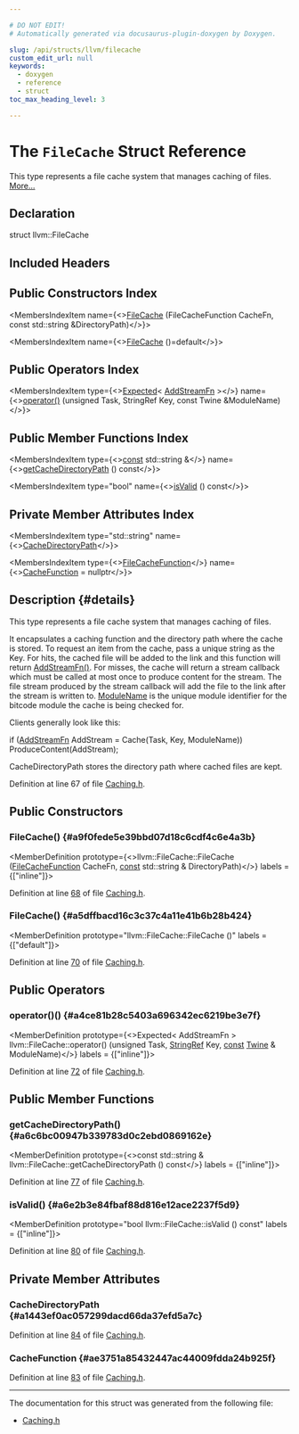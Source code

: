 ```yaml
---

# DO NOT EDIT!
# Automatically generated via docusaurus-plugin-doxygen by Doxygen.

slug: /api/structs/llvm/filecache
custom_edit_url: null
keywords:
  - doxygen
  - reference
  - struct
toc_max_heading_level: 3

---
```





# The `FileCache` Struct Reference

<DoxygenPage pluginConfig={pluginConfig}>

This type represents a file cache system that manages caching of files. <a href="#details">More...</a>

## Declaration

<CodeBlock>struct llvm::FileCache</CodeBlock>

## Included Headers

<IncludesList>
<IncludesListItem
  filePath="llvm/Support/Caching.h"
  permalink="/docs/api/files/include/include/llvm/include/llvm/support/caching-h"
  isLocal="true" />
</IncludesList>

## Public Constructors Index

<MembersIndex>

<MembersIndexItem
  name={<><a href="#a9f0fede5e39bbd07d18c6cdf4c6e4a3b">FileCache</a> (FileCacheFunction CacheFn, const std::string &amp;DirectoryPath)</>}>
</MembersIndexItem>

<MembersIndexItem
  name={<><a href="#a5dffbacd16c3c37c4a11e41b6b28b424">FileCache</a> ()=default</>}>
</MembersIndexItem>

</MembersIndex>

## Public Operators Index

<MembersIndex>

<MembersIndexItem
  type={<><a href="/docs/api/classes/llvm/expected">Expected</a>&lt; <a href="/docs/api/namespaces/llvm/#aeb8b31be7b2c7dd67496051d7f952e94">AddStreamFn</a> &gt;</>}
  name={<><a href="#a4ce81b28c5403a696342ec6219be3e7f">operator()</a> (unsigned Task, StringRef Key, const Twine &amp;ModuleName)</>}>
</MembersIndexItem>

</MembersIndex>

## Public Member Functions Index

<MembersIndex>

<MembersIndexItem
  type={<><a href="/docs/api/files/lib/lib/target/lib/target/aarch64/aarch64promoteconstant-cpp/#a90f8350fecae261c25be85d38b451bff">const</a> std::string &amp;</>}
  name={<><a href="#a6c6bc00947b339783d0c2ebd0869162e">getCacheDirectoryPath</a> () const</>}>
</MembersIndexItem>

<MembersIndexItem
  type="bool"
  name={<><a href="#a6e2b3e84fbaf88d816e12ace2237f5d9">isValid</a> () const</>}>
</MembersIndexItem>

</MembersIndex>

## Private Member Attributes Index

<MembersIndex>

<MembersIndexItem
  type="std::string"
  name={<><a href="#a1443ef0ac057299dacd66da37efd5a7c">CacheDirectoryPath</a></>}>
</MembersIndexItem>

<MembersIndexItem
  type={<><a href="/docs/api/namespaces/llvm/#a59b15d80aca8b5348f81f07199528110">FileCacheFunction</a></>}
  name={<><a href="#ae3751a85432447ac44009fdda24b925f">CacheFunction</a> = nullptr</>}>
</MembersIndexItem>

</MembersIndex>

## Description {#details}

This type represents a file cache system that manages caching of files.

It encapsulates a caching function and the directory path where the cache is stored. To request an item from the cache, pass a unique string as the Key. For hits, the cached file will be added to the link and this function will return <a href="/docs/api/namespaces/llvm/#aeb8b31be7b2c7dd67496051d7f952e94">AddStreamFn()</a>. For misses, the cache will return a stream callback which must be called at most once to produce content for the stream. The file stream produced by the stream callback will add the file to the link after the stream is written to. <a href="/docs/api/structs/modulename">ModuleName</a> is the unique module identifier for the bitcode module the cache is being checked for.

Clients generally look like this:

if (<a href="/docs/api/namespaces/llvm/#aeb8b31be7b2c7dd67496051d7f952e94">AddStreamFn</a> AddStream = Cache(Task, Key, ModuleName)) ProduceContent(AddStream);

CacheDirectoryPath stores the directory path where cached files are kept.

Definition at line 67 of file <a href="/docs/api/files/include/include/llvm/include/llvm/support/caching-h">Caching.h</a>.

<SectionDefinition>

## Public Constructors

### FileCache() {#a9f0fede5e39bbd07d18c6cdf4c6e4a3b}

<MemberDefinition
  prototype={<>llvm::FileCache::FileCache (<a href="/docs/api/namespaces/llvm/#a59b15d80aca8b5348f81f07199528110">FileCacheFunction</a> CacheFn, <a href="/docs/api/files/lib/lib/target/lib/target/aarch64/aarch64promoteconstant-cpp/#a90f8350fecae261c25be85d38b451bff">const</a> std::string &amp; DirectoryPath)</>}
  labels = {["inline"]}>

Definition at line <a href="/docs/api/files/include/include/llvm/include/llvm/support/caching-h/#l00068">68</a> of file <a href="/docs/api/files/include/include/llvm/include/llvm/support/caching-h">Caching.h</a>.
</MemberDefinition>

### FileCache() {#a5dffbacd16c3c37c4a11e41b6b28b424}

<MemberDefinition
  prototype="llvm::FileCache::FileCache ()"
  labels = {["default"]}>

Definition at line <a href="/docs/api/files/include/include/llvm/include/llvm/support/caching-h/#l00070">70</a> of file <a href="/docs/api/files/include/include/llvm/include/llvm/support/caching-h">Caching.h</a>.
</MemberDefinition>

</SectionDefinition>

<SectionDefinition>

## Public Operators

### operator()() {#a4ce81b28c5403a696342ec6219be3e7f}

<MemberDefinition
  prototype={<>Expected&lt; AddStreamFn &gt; llvm::FileCache::operator() (unsigned Task, <a href="/docs/api/classes/llvm/stringref">StringRef</a> Key, <a href="/docs/api/files/lib/lib/target/lib/target/aarch64/aarch64promoteconstant-cpp/#a90f8350fecae261c25be85d38b451bff">const</a> <a href="/docs/api/classes/llvm/twine">Twine</a> &amp; ModuleName)</>}
  labels = {["inline"]}>

Definition at line <a href="/docs/api/files/include/include/llvm/include/llvm/support/caching-h/#l00072">72</a> of file <a href="/docs/api/files/include/include/llvm/include/llvm/support/caching-h">Caching.h</a>.
</MemberDefinition>

</SectionDefinition>

<SectionDefinition>

## Public Member Functions

### getCacheDirectoryPath() {#a6c6bc00947b339783d0c2ebd0869162e}

<MemberDefinition
  prototype={<>const std::string &amp; llvm::FileCache::getCacheDirectoryPath () const</>}
  labels = {["inline"]}>

Definition at line <a href="/docs/api/files/include/include/llvm/include/llvm/support/caching-h/#l00077">77</a> of file <a href="/docs/api/files/include/include/llvm/include/llvm/support/caching-h">Caching.h</a>.
</MemberDefinition>

### isValid() {#a6e2b3e84fbaf88d816e12ace2237f5d9}

<MemberDefinition
  prototype="bool llvm::FileCache::isValid () const"
  labels = {["inline"]}>

Definition at line <a href="/docs/api/files/include/include/llvm/include/llvm/support/caching-h/#l00080">80</a> of file <a href="/docs/api/files/include/include/llvm/include/llvm/support/caching-h">Caching.h</a>.
</MemberDefinition>

</SectionDefinition>

<SectionDefinition>

## Private Member Attributes

### CacheDirectoryPath {#a1443ef0ac057299dacd66da37efd5a7c}

<MemberDefinition
  prototype="std::string llvm::FileCache::CacheDirectoryPath">

Definition at line <a href="/docs/api/files/include/include/llvm/include/llvm/support/caching-h/#l00084">84</a> of file <a href="/docs/api/files/include/include/llvm/include/llvm/support/caching-h">Caching.h</a>.
</MemberDefinition>

### CacheFunction {#ae3751a85432447ac44009fdda24b925f}

<MemberDefinition
  prototype="FileCacheFunction llvm::FileCache::CacheFunction = nullptr">

Definition at line <a href="/docs/api/files/include/include/llvm/include/llvm/support/caching-h/#l00083">83</a> of file <a href="/docs/api/files/include/include/llvm/include/llvm/support/caching-h">Caching.h</a>.
</MemberDefinition>

</SectionDefinition>

<hr/>

The documentation for this struct was generated from the following file:

<ul>
<li><a href="/docs/api/files/include/include/llvm/include/llvm/support/caching-h">Caching.h</a></li>
</ul>

</DoxygenPage>
